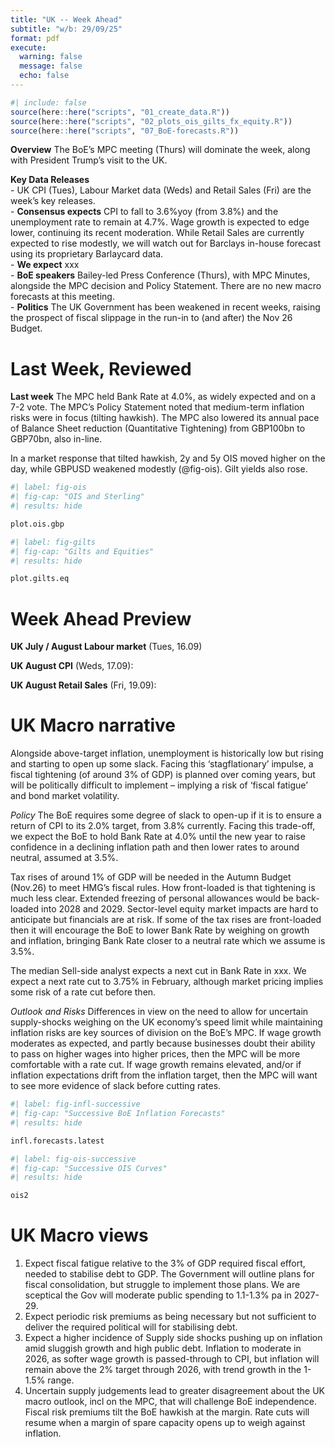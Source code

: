 ```yaml
---
title: "UK -- Week Ahead"
subtitle: "w/b: 29/09/25"
format: pdf
execute:
  warning: false
  message: false
  echo: false
---
```


```r
#| include: false
source(here::here("scripts", "01_create_data.R"))
source(here::here("scripts", "02_plots_ois_gilts_fx_equity.R"))
source(here::here("scripts", "07_BoE-forecasts.R"))

```

**Overview** The BoE's MPC meeting (Thurs) will dominate the week, along with President Trump's visit to the UK. 

**Key Data Releases**   
- UK CPI (Tues), Labour Market data (Weds) and Retail Sales (Fri) are the week's key releases.   
- **Consensus expects** CPI to fall to 3.6%yoy (from 3.8%) and the unemployment rate to remain at 4.7%. Wage growth is expected to edge lower, continuing its recent moderation. While Retail Sales are currently expected to rise modestly, we will watch out for Barclays in-house forecast using its proprietary Barlaycard data.  
- **We expect** xxx  
- **BoE speakers** Bailey-led Press Conference (Thurs), with MPC Minutes, alongside the MPC decision and Policy Statement. There are no new macro forecasts at this meeting.  
- **Politics** The UK Government has been weakened in recent weeks, raising the prospect of fiscal slippage in the run-in to (and after) the Nov 26 Budget.    


# Last Week, Reviewed

**Last week** The MPC held Bank Rate at 4.0%, as widely expected and on a 7-2 vote. The MPC's Policy Statement noted that medium-term inflation risks were in focus (tilting hawkish). The MPC also lowered its annual pace of Balance Sheet reduction (Quantitative Tightening) from GBP100bn to GBP70bn, also in-line.  

In a market response that tilted hawkish, 2y and 5y OIS moved higher on the day, while GBPUSD weakened modestly (@fig-ois). Gilt yields also rose.  


```r
#| label: fig-ois
#| fig-cap: "OIS and Sterling"
#| results: hide

plot.ois.gbp
```

```r
#| label: fig-gilts
#| fig-cap: "Gilts and Equities"
#| results: hide

plot.gilts.eq
```


\newpage

# Week Ahead Preview

**UK July / August Labour market** (Tues, 16.09) 



**UK August CPI** (Weds, 17.09): 

**UK August Retail Sales** (Fri, 19.09):


# UK Macro narrative  
Alongside above-target inflation, unemployment is historically low but rising and starting to open up some slack. Facing this 'stagflationary' impulse, a fiscal tightening (of around 3% of GDP) is planned over coming years, but will be politically difficult to implement -- implying a risk of 'fiscal fatigue' and bond market volatility.  

_Policy_ The BoE requires some degree of slack to open-up if it is to ensure a return of CPI to its 2.0% target, from 3.8% currently. Facing this trade-off, we expect the BoE to hold Bank Rate at 4.0% until the new year to raise confidence in a declining inflation path and then lower rates to around neutral, assumed at 3.5%. 

Tax rises of around 1% of GDP will be needed in the Autumn Budget (Nov.26) to meet HMG's fiscal rules. How front-loaded is that tightening is much less clear. Extended freezing of personal allowances would be back-loaded into 2028 and 2029. Sector-level equity market impacts are hard to anticipate but financials are at risk. If some of the tax rises are front-loaded then it will encourage the BoE to lower Bank Rate by weighing on growth and inflation, bringing Bank Rate closer to a neutral rate which we assume is 3.5%. 

The median Sell-side analyst expects a next cut in Bank Rate in xxx. We expect a next rate cut to 3.75% in February, although market pricing implies some risk of a rate cut before then. 

_Outlook and Risks_ Differences in view on the need to allow for uncertain supply-shocks weighing on the UK economy's speed limit while maintaining inflation risks are key sources of division on the BoE's MPC. If wage growth moderates as expected, and partly because businesses doubt their ability to pass on higher wages into higher prices, then the MPC will be more comfortable with a rate cut. If wage growth remains elevated, and/or if inflation expectations drift from the inflation target, then the MPC will want to see more evidence of slack before cutting rates.  


```r
#| label: fig-infl-successive
#| fig-cap: "Successive BoE Inflation Forecasts"
#| results: hide

infl.forecasts.latest
```


```r
#| label: fig-ois-successive
#| fig-cap: "Successive OIS Curves"
#| results: hide

ois2
```


# UK Macro views

1. Expect fiscal fatigue relative to the 3% of GDP required fiscal effort, needed to stabilise debt to GDP. The Government will outline plans for fiscal consolidation, but struggle to implement those plans. We are sceptical the Gov will moderate public spending to 1.1-1.3% pa in 2027-29.
2. Expect periodic risk premiums as being necessary but not sufficient to deliver the required political will for stabilising debt.
3. Expect a higher incidence of Supply side shocks pushing up on inflation amid sluggish growth and high public debt. Inflation to moderate in 2026, as softer wage growth is passed-through to CPI, but inflation will remain above the 2% target through 2026, with trend growth in the 1-1.5% range.
4. Uncertain supply judgements lead to greater disagreement about the UK macro outlook, incl on the MPC, that will challenge BoE independence. Fiscal risk premiums tilt the BoE hawkish at the margin. Rate cuts will resume when a margin of spare capacity opens up to weigh against inflation. 

